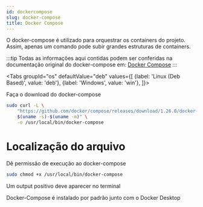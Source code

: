 ```yaml
---
id: dockercompose
slug: docker-compose
title: Docker Compose
---
```



O docker-compose é utilizado para orquestrar os containers do projeto. 
Assim, apenas um comando pode subir grandes estruturas de containers.

:::tip
Todas as informações aqui contidas podem ser conferidas na documentação original do docker-compose em: [Docker Compose](https://docs.docker.com/compose/)
:::

<Tabs
    groupId="os"
    defaultValue="deb"
    values={[
        {label: 'Linux (Deb Based)', value: 'deb'},
        {label: 'Windows', value: 'win'},
]}>
<TabItem value="deb">

Faça o download do docker-compose
```bash
sudo curl -L \
    "https://github.com/docker/compose/releases/download/1.26.0/docker-compose- \
    $(uname -s)-$(uname -m)" \
    -o /usr/local/bin/docker-compose
```
# Localização do arquivo

Dê permissão de execução ao docker-compose
```bash
sudo chmod +x /usr/local/bin/docker-compose
```
Um output positivo deve aparecer no terminal

</TabItem>
<TabItem value="win">

Docker-Compose é instalado por padrão junto com o Docker Desktop 

</TabItem>

</Tabs>


